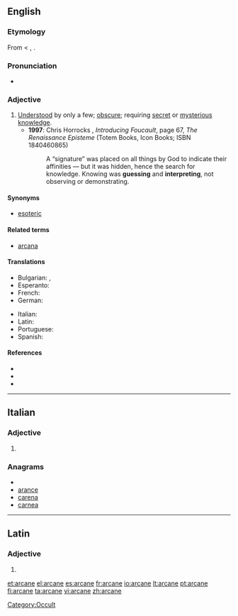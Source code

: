 ==English==

===Etymology===
From {{etyl|la}} {{term|arcanus|lang=la||hidden, secret}} < {{term|lang=la|arcere||to shut up}}, {{term|lang=la|arca||a chest}}.

===Pronunciation===
* {{rhymes|eɪn}}

===Adjective===
{{en-adj}}

# [[understood|Understood]] by only a few; [[obscure]]; requiring [[secret]] or [[mysterious]] [[knowledge]].
#* '''1997''': Chris Horrocks<!-- illustrated by Zoran Jevtic -->, ''Introducing Foucault'', page 67, ''The Renaissance Episteme'' (Totem Books, Icon Books; ISBN 1840460865)
#*: A “signature” was placed on all things by God to indicate their affinities — but it was hidden, hence the search for {{citedterm|arcane}} knowledge. Knowing was '''guessing''' and '''interpreting''', not observing or demonstrating.

====Synonyms====
* [[esoteric]]

====Related terms====
* [[arcana]]

====Translations====
{{trans-top|understood by only a few; obscure}}
* Bulgarian: {{t|bg|тайнствен}},  {{t|bg|езотеричен}}
* Esperanto: {{t-|eo|arkana|xs=Esperanto}}
* French: {{t+|fr|arcane}}
* German: {{t-|de|geheimnisvoll}}
{{trans-mid}}
* Italian: {{t+|it|arcano}}
* Latin: {{t-|la|arcanus}}
* Portuguese: {{t-|pt|arcano}}
* Spanish: {{t+|es|arcano}}
{{trans-bottom}}

====References====
* {{R:Webster 1913}}
* {{R:Century 1911}}
* {{R:OneLook}}

[[Category:Occult]]

----

==Italian==

===Adjective===
{{infl|it|adjective form|g=f}}

# {{form of|Feminine plural form|[[arcano]]}}

===Anagrams===
* {{alphagram|aacenr}}
* [[arance#Italian|arance]]
* [[carena#Italian|carena]]
* [[carnea#Italian|carnea]]

----

==Latin==

===Adjective===
{{la-adj-form|arcāne}}

# {{inflection of|arcanus|arcānus|voc|m|s|lang=la}}

[[et:arcane]]
[[el:arcane]]
[[es:arcane]]
[[fr:arcane]]
[[io:arcane]]
[[lt:arcane]]
[[pt:arcane]]
[[fi:arcane]]
[[ta:arcane]]
[[vi:arcane]]
[[zh:arcane]]